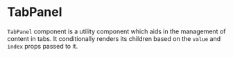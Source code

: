 

<Meta of={TabPanel} />

# TabPanel

`TabPanel` component is a utility component which aids in the management of content in tabs. It conditionally renders its children based on the `value` and `index` props passed to it.

<Canvas of={TabPanel.Default} />
